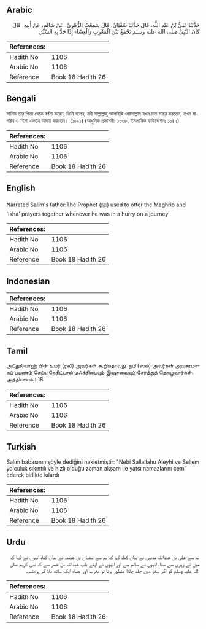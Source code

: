 ## Arabic


<div dir="rtl" lang="ar" style={{fontSize:'larger',backgroundColor:'#f8f9fa',padding:20}}>
حَدَّثَنَا عَلِيُّ بْنُ عَبْدِ اللَّهِ، قَالَ حَدَّثَنَا سُفْيَانُ، قَالَ سَمِعْتُ الزُّهْرِيَّ، عَنْ سَالِمٍ، عَنْ أَبِيهِ، قَالَ كَانَ النَّبِيُّ صلى الله عليه وسلم يَجْمَعُ بَيْنَ الْمَغْرِبِ وَالْعِشَاءِ إِذَا جَدَّ بِهِ السَّيْرُ‏.‏
</div>
<div style={{backgroundColor:'#f8f9fa',padding:20, marginBottom: 10}}><table> <thead> <tr> <th>References:</th> <th></th> </tr> </thead> <tbody><tr><td>Hadith No</td><td>1106</td></tr><tr><td>Arabic No</td><td>1106</td></tr><tr><td>Reference</td><td>Book 18 Hadith 26</td></tr></tbody></table></div>

## Bengali


<div dir="ltr" lang="bn" style={{fontSize:'larger',backgroundColor:'#f8f9fa',padding:20}}>
সালিম তার পিতা থেকে বর্ণনা করেন, তিনি বলেন, নবী সাল্লাল্লাহু আলাইহি ওয়াসাল্লাম যখন দ্রুত সফর করতেন, তখন মাগরিব ও ‘ইশা একত্রে আদায় করতেন। (১০৯১) (আধুনিক প্রকাশনীঃ ১০৩৮, ইসলামিক ফাউন্ডেশনঃ ১০৪২)
</div>
<div style={{backgroundColor:'#f8f9fa',padding:20, marginBottom: 10}}><table> <thead> <tr> <th>References:</th> <th></th> </tr> </thead> <tbody><tr><td>Hadith No</td><td>1106</td></tr><tr><td>Arabic No</td><td>1106</td></tr><tr><td>Reference</td><td>Book 18 Hadith 26</td></tr></tbody></table></div>

## English


<div dir="ltr" lang="en" style={{fontSize:'larger',backgroundColor:'#f8f9fa',padding:20}}>
Narrated Salim's father:The Prophet (ﷺ) used to offer the Maghrib and 'Isha' prayers together whenever he was in a hurry on a journey
</div>
<div style={{backgroundColor:'#f8f9fa',padding:20, marginBottom: 10}}><table> <thead> <tr> <th>References:</th> <th></th> </tr> </thead> <tbody><tr><td>Hadith No</td><td>1106</td></tr><tr><td>Arabic No</td><td>1106</td></tr><tr><td>Reference</td><td>Book 18 Hadith 26</td></tr></tbody></table></div>

## Indonesian


<div dir="ltr" lang="id" style={{fontSize:'larger',backgroundColor:'#f8f9fa',padding:20}}>

</div>
<div style={{backgroundColor:'#f8f9fa',padding:20, marginBottom: 10}}><table> <thead> <tr> <th>References:</th> <th></th> </tr> </thead> <tbody><tr><td>Hadith No</td><td>1106</td></tr><tr><td>Arabic No</td><td>1106</td></tr><tr><td>Reference</td><td>Book 18 Hadith 26</td></tr></tbody></table></div>

## Tamil


<div dir="ltr" lang="ta" style={{fontSize:'larger',backgroundColor:'#f8f9fa',padding:20}}>
அப்துல்லாஹ் பின் உமர் (ரலி) அவர்கள் கூறியதாவது: நபி (ஸல்) அவர்கள் அவசரமாகப் பயணம் செய்ய நேரிட்டால் மஃக்ரிபையும் இஷாவையும் சேர்த்துத் தொழுவார்கள். அத்தியாயம் : 18
</div>
<div style={{backgroundColor:'#f8f9fa',padding:20, marginBottom: 10}}><table> <thead> <tr> <th>References:</th> <th></th> </tr> </thead> <tbody><tr><td>Hadith No</td><td>1106</td></tr><tr><td>Arabic No</td><td>1106</td></tr><tr><td>Reference</td><td>Book 18 Hadith 26</td></tr></tbody></table></div>

## Turkish


<div dir="ltr" lang="tr" style={{fontSize:'larger',backgroundColor:'#f8f9fa',padding:20}}>
Salim babasının şöyle dediğini nakletmiştir: "Nebi Sallallahu Aleyhi ve Sellem yolculuk sıkıntılı ve hızlı olduğu zaman akşam İle yatsı namazlarını cem' ederek birlikte kılardı
</div>
<div style={{backgroundColor:'#f8f9fa',padding:20, marginBottom: 10}}><table> <thead> <tr> <th>References:</th> <th></th> </tr> </thead> <tbody><tr><td>Hadith No</td><td>1106</td></tr><tr><td>Arabic No</td><td>1106</td></tr><tr><td>Reference</td><td>Book 18 Hadith 26</td></tr></tbody></table></div>

## Urdu


<div dir="rtl" lang="ur" style={{fontSize:'larger',backgroundColor:'#f8f9fa',padding:20}}>
ہم سے علی بن عبداللہ مدینی نے بیان کیا، کہا کہ ہم سے سفیان بن عیینہ نے بیان کیا، انہوں نے کہا کہ میں نے زہری سے سنا، انہوں نے سالم سے اور انہوں نے اپنے باپ عبداللہ بن عمر سے کہ نبی کریم صلی اللہ علیہ وسلم کو اگر سفر میں جلد چلنا منظور ہوتا تو مغرب اور عشاء ایک ساتھ ملا کر پڑھتے۔
</div>
<div style={{backgroundColor:'#f8f9fa',padding:20, marginBottom: 10}}><table> <thead> <tr> <th>References:</th> <th></th> </tr> </thead> <tbody><tr><td>Hadith No</td><td>1106</td></tr><tr><td>Arabic No</td><td>1106</td></tr><tr><td>Reference</td><td>Book 18 Hadith 26</td></tr></tbody></table></div>